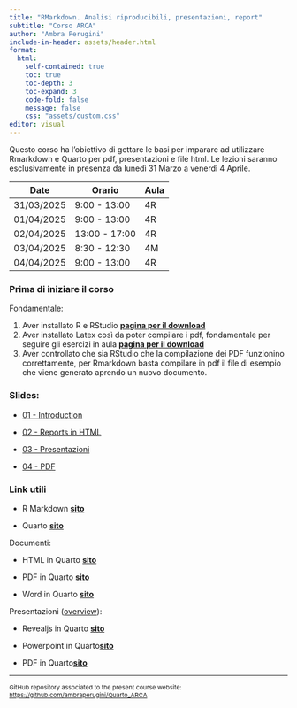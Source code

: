 ```yaml
---
title: "RMarkdown. Analisi riproducibili, presentazioni, report"
subtitle: "Corso ARCA"
author: "Ambra Perugini"
include-in-header: assets/header.html
format: 
  html:
    self-contained: true
    toc: true   
    toc-depth: 3 
    toc-expand: 3 
    code-fold: false 
    message: false
    css: "assets/custom.css"
editor: visual
---
```


Questo corso ha l'obiettivo di gettare le basi per imparare ad utilizzare Rmarkdown e Quarto per pdf, presentazioni e file html. Le lezioni saranno esclusivamente in presenza da lunedì 31 Marzo a venerdì 4 Aprile.

| Date       | Orario        | Aula |
|------------|---------------|------|
| 31/03/2025 | 9:00 - 13:00  | 4R   |
| 01/04/2025 | 9:00 - 13:00  | 4R   |
| 02/04/2025 | 13:00 - 17:00 | 4R   |
| 03/04/2025 | 8:30 - 12:30  | 4M   |
| 04/04/2025 | 9:00 - 13:00  | 4R   |

### Prima di iniziare il corso

Fondamentale:

1.  Aver installato R e RStudio [**pagina per il download**](https://posit.co/download/rstudio-desktop/){target="_blank"}
2.  Aver installato Latex così da poter compilare i pdf, fondamentale per seguire gli esercizi in aula [**pagina per il download**](https://www.latex-project.org/get/){target="_blank"}
3.  Aver controllato che sia RStudio che la compilazione dei PDF funzionino correttamente, per Rmarkdown basta compilare in pdf il file di esempio che viene generato aprendo un nuovo documento.

### Slides:

-   [01 - Introduction](Slides/01_Introduzione.html)

-   [02 - Reports in HTML](Slides/02_Reports_HTML.html)

-   [03 - Presentazioni](Slides/03_Presentazioni.html)

-   [04 - PDF](Slides/04_PDF.html)

### Link utili

-   R Markdown [**sito**](https://rmarkdown.rstudio.com){target="_blank"}

-   Quarto [**sito**](https://quarto.org/docs/get-started/hello/rstudio.html){target="_blank"}

Documenti:

-   HTML in Quarto [**sito**](https://quarto.org/docs/output-formats/html-basics.html){target="_blank"}

-   PDF in Quarto [**sito**](https://quarto.org/docs/output-formats/pdf-basics.html){target="_blank"}

-   Word in Quarto [**sito**](https://quarto.org/docs/output-formats/ms-word.html){target="_blank"}

Presentazioni ([overview](https://quarto.org/docs/presentations/){target="_blank"}):

-   Revealjs in Quarto [**sito**](https://quarto.org/docs/presentations/revealjs/){target="_blank"}

-   Powerpoint in Quarto[**sito**](https://quarto.org/docs/presentations/powerpoint.html){target="_blank"}

-   PDF in Quarto[**sito**](https://quarto.org/docs/presentations/beamer.html){target="_blank"}

------------------------------------------------------------------------

::: {style="font-size:11px;"}
GitHub repository associated to the present course website: [https://github.com/ambraperugini/Quarto_ARCA](https://github.com/ambraperugini/Quarto_ARCA){target="_blank"}
:::
